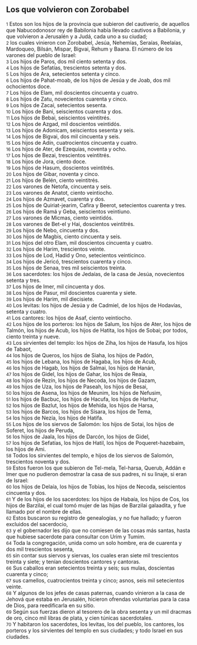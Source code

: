 == Los que volvieron con Zorobabel  ==

{{anchor|1}} <small>1</small> Estos son los hijos de la provincia que subieron del cautiverio, de aquellos que Nabucodonosor rey de Babilonia había llevado cautivos a Babilonia, y que volvieron a Jerusalén y a Judá, cada uno a su ciudad;<br>
{{anchor|2}} <small>2</small> los cuales vinieron con Zorobabel, Jesúa, Nehemías, Seraías, Reelaías, Mardoqueo, Bilsán, Mispar, Bigvai, Rehum y Baana. El número de los varones del pueblo de Israel:<br>
{{anchor|3}} <small>3</small> Los hijos de Paros, dos mil ciento setenta y dos.<br>
{{anchor|4}} <small>4</small> Los hijos de Sefatías, trescientos setenta y dos.<br>
{{anchor|5}} <small>5</small> Los hijos de Ara, setecientos setenta y cinco.<br>
{{anchor|6}} <small>6</small> Los hijos de Pahat-moab, de los hijos de Jesúa y de Joab, dos mil ochocientos doce.<br>
{{anchor|7}} <small>7</small> Los hijos de Elam, mil doscientos cincuenta y cuatro.<br>
{{anchor|8}} <small>8</small> Los hijos de Zatu, novecientos cuarenta y cinco.<br>
{{anchor|9}} <small>9</small> Los hijos de Zacai, setecientos sesenta.<br>
{{anchor|10}} <small>10</small> Los hijos de Bani, seiscientos cuarenta y dos.<br>
{{anchor|11}} <small>11</small> Los hijos de Bebai, seiscientos veintitrés.<br>
{{anchor|12}} <small>12</small> Los hijos de Azgad, mil doscientos veintidós.<br>
{{anchor|13}} <small>13</small> Los hijos de Adonicam, seiscientos sesenta y seis.<br>
{{anchor|14}} <small>14</small> Los hijos de Bigvai, dos mil cincuenta y seis.<br>
{{anchor|15}} <small>15</small> Los hijos de Adín, cuatrocientos cincuenta y cuatro.<br>
{{anchor|16}} <small>16</small> Los hijos de Ater, de Ezequías, noventa y ocho.<br>
{{anchor|17}} <small>17</small> Los hijos de Bezai, trescientos veintitrés.<br>
{{anchor|18}} <small>18</small> Los hijos de Jora, ciento doce.<br>
{{anchor|19}} <small>19</small> Los hijos de Hasum, doscientos veintitrés.<br>
{{anchor|20}} <small>20</small> Los hijos de Gibar, noventa y cinco.<br>
{{anchor|21}} <small>21</small> Los hijos de Belén, ciento veintitrés.<br>
{{anchor|22}} <small>22</small> Los varones de Netofa, cincuenta y seis.<br>
{{anchor|23}} <small>23</small> Los varones de Anatot, ciento veintiocho.<br>
{{anchor|24}} <small>24</small> Los hijos de Azmavet, cuarenta y dos.<br>
{{anchor|25}} <small>25</small> Los hijos de Quiriat-jearim, Cafira y Beerot, setecientos cuarenta y tres.<br>
{{anchor|26}} <small>26</small> Los hijos de Ramá y Geba, seiscientos veintiuno.<br>
{{anchor|27}} <small>27</small> Los varones de Micmas, ciento veintidós.<br>
{{anchor|28}} <small>28</small> Los varones de Bet-el y Hai, doscientos veintitrés.<br>
{{anchor|29}} <small>29</small> Los hijos de Nebo, cincuenta y dos.<br>
{{anchor|30}} <small>30</small> Los hijos de Magbis, ciento cincuenta y seis.<br>
{{anchor|31}} <small>31</small> Los hijos del otro Elam, mil doscientos cincuenta y cuatro.<br>
{{anchor|32}} <small>32</small> Los hijos de Harim, trescientos veinte.<br>
{{anchor|33}} <small>33</small> Los hijos de Lod, Hadid y Ono, setecientos veinticinco.<br>
{{anchor|34}} <small>34</small> Los hijos de Jericó, trescientos cuarenta y cinco.<br>
{{anchor|35}} <small>35</small> Los hijos de Senaa, tres mil seiscientos treinta.<br>
{{anchor|36}} <small>36</small> Los sacerdotes: los hijos de Jedaías, de la casa de Jesúa, novecientos setenta y tres.<br>
{{anchor|37}} <small>37</small> Los hijos de Imer, mil cincuenta y dos.<br>
{{anchor|38}} <small>38</small> Los hijos de Pasur, mil doscientos cuarenta y siete.<br>
{{anchor|39}} <small>39</small> Los hijos de Harim, mil diecisiete.<br>
{{anchor|40}} <small>40</small> Los levitas: los hijos de Jesúa y de Cadmiel, de los hijos de Hodavías, setenta y cuatro.<br>
{{anchor|41}} <small>41</small> Los cantores: los hijos de Asaf, ciento veintiocho.<br>
{{anchor|42}} <small>42</small> Los hijos de los porteros: los hijos de Salum, los hijos de Ater, los hijos de Talmón, los hijos de Acub, los hijos de Hatita, los hijos de Sobai; por todos, ciento treinta y nueve.<br>
{{anchor|43}} <small>43</small> Los sirvientes del templo: los hijos de Ziha, los hijos de Hasufa, los hijos de Tabaot,<br>
{{anchor|44}} <small>44</small> los hijos de Queros, los hijos de Siaha, los hijos de Padón,<br>
{{anchor|45}} <small>45</small> los hijos de Lebana, los hijos de Hagaba, los hijos de Acub,<br>
{{anchor|46}} <small>46</small> los hijos de Hagab, los hijos de Salmai, los hijos de Hanán,<br>
{{anchor|47}} <small>47</small> los hijos de Gidel, los hijos de Gahar, los hijos de Reaía,<br>
{{anchor|48}} <small>48</small> los hijos de Rezín, los hijos de Necoda, los hijos de Gazam,<br>
{{anchor|49}} <small>49</small> los hijos de Uza, los hijos de Paseah, los hijos de Besai,<br>
{{anchor|50}} <small>50</small> los hijos de Asena, los hijos de Meunim, los hijos de Nefusim,<br>
{{anchor|51}} <small>51</small> los hijos de Bacbuc, los hijos de Hacufa, los hijos de Harhur,<br>
{{anchor|52}} <small>52</small> los hijos de Bazlut, los hijos de Mehída, los hijos de Harsa,<br>
{{anchor|53}} <small>53</small> los hijos de Barcos, los hijos de Sísara, los hijos de Tema,<br>
{{anchor|54}} <small>54</small> los hijos de Nezía, los hijos de Hatifa.<br>
{{anchor|55}} <small>55</small> Los hijos de los siervos de Salomón: los hijos de Sotai, los hijos de Soferet, los hijos de Peruda,<br>
{{anchor|56}} <small>56</small> los hijos de Jaala, los hijos de Darcón, los hijos de Gidel,<br>
{{anchor|57}} <small>57</small> los hijos de Sefatías, los hijos de Hatil, los hijos de Poqueret-hazebaim, los hijos de Ami.<br>
{{anchor|58}} <small>58</small> Todos los sirvientes del templo, e hijos de los siervos de Salomón, trescientos noventa y dos.<br>
{{anchor|59}} <small>59</small> Estos fueron los que subieron de Tel-mela, Tel-harsa, Querub, Addán e Imer que no pudieron demostrar la casa de sus padres, ni su linaje, si eran de Israel:<br>
{{anchor|60}} <small>60</small> los hijos de Delaía, los hijos de Tobías, los hijos de Necoda, seiscientos cincuenta y dos.<br>
{{anchor|61}} <small>61</small> Y de los hijos de los sacerdotes: los hijos de Habaía, los hijos de Cos, los hijos de Barzilai, el cual tomó mujer de las hijas de Barzilai galaadita, y fue llamado por el nombre de ellas.<br>
{{anchor|62}} <small>62</small> Estos buscaron su registro de genealogías, y no fue hallado; y fueron excluidos del sacerdocio,<br>
{{anchor|63}} <small>63</small> y el gobernador les dijo que no comiesen de las cosas más santas, hasta que hubiese sacerdote para consultar con Urim y Tumim.<br>
{{anchor|64}} <small>64</small> Toda la congregación, unida como un solo hombre, era de cuarenta y dos mil trescientos sesenta,<br>
{{anchor|65}} <small>65</small> sin contar sus siervos y siervas, los cuales eran siete mil trescientos treinta y siete; y tenían doscientos cantores y cantoras.<br>
{{anchor|66}} <small>66</small> Sus caballos eran setecientos treinta y seis; sus mulas, doscientas cuarenta y cinco;<br>
{{anchor|67}} <small>67</small> sus camellos, cuatrocientos treinta y cinco; asnos, seis mil setecientos veinte.<br>
{{anchor|68}} <small>68</small> Y algunos de los jefes de casas paternas, cuando vinieron a la casa de Jehová que estaba en Jerusalén, hicieron ofrendas voluntarias para la casa de Dios, para reedificarla en su sitio.<br>
{{anchor|69}} <small>69</small> Según sus fuerzas dieron al tesorero de la obra sesenta y un mil dracmas de oro, cinco mil libras de plata, y cien túnicas sacerdotales.<br>
{{anchor|70}} <small>70</small> Y habitaron los sacerdotes, los levitas, los del pueblo, los cantores, los porteros y los sirvientes del templo en sus ciudades; y todo Israel en sus ciudades.<br>
